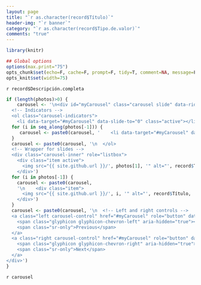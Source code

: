```yaml
---
layout: page
title: "`r as.character(record$Título)`"
header-img: "`r banner`"
category: "`r as.character(record$Tipo.de.valor)`"
comments: "true"
---
```


```r
library(knitr)

## Global options
options(max.print="75")
opts_chunk$set(echo=F, cache=F, prompt=F, tidy=T, comment=NA, message=F, warning=F)
opts_knit$set(width=75)
```
`r record$Descripción.completa`
```r
if (length(photos)>0) {
    carousel <- '\n<div id="myCarousel" class="carousel slide" data-ride="carousel">
  <!-- Indicators -->
  <ol class="carousel-indicators">
    <li data-target="#myCarousel" data-slide-to="0" class="active"></li>'
  for (i in seq_along(photos[-1])) {
     carousel <- paste0(carousel, '    <li data-target="#myCarousel" data-slide-to="', i, '"></li>')
  }
  carousel <- paste0(carousel, '\n  </ol>
  <!-- Wrapper for slides -->
  <div class="carousel-inner" role="listbox">
    <div class="item active">
      <img src="{{ site.github.url }}/', photos[1], '" alt="', record$Título, '">
    </div>')
  for (i in photos[-1]) {
    carousel <- paste0(carousel, 
    '\n    <div class="item">
      <img src="{{ site.github.url }}/', i, '" alt="', record$Título, '">
    </div>')    
  }
  carousel <- paste0(carousel, '\n  <!-- Left and right controls -->
  <a class="left carousel-control" href="#myCarousel" role="button" data-slide="prev">
    <span class="glyphicon glyphicon-chevron-left" aria-hidden="true"></span>
    <span class="sr-only">Previous</span>
  </a>
  <a class="right carousel-control" href="#myCarousel" role="button" data-slide="next">
    <span class="glyphicon glyphicon-chevron-right" aria-hidden="true"></span>
    <span class="sr-only">Next</span>
  </a>
</div>')
}
```

`r carousel`


